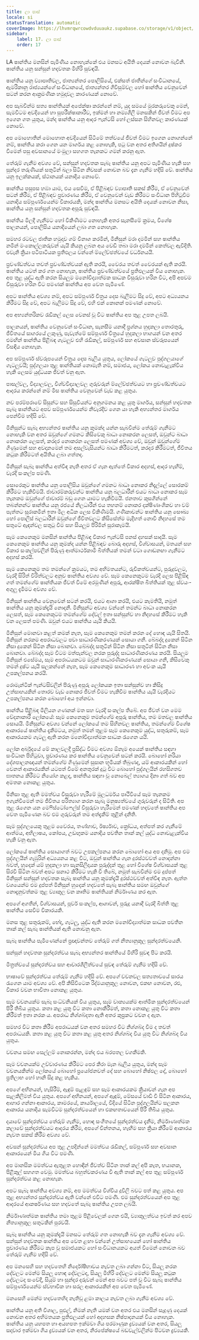 ```yaml
---
title: ලා පාස්
locale: si
statusTranslation: automatic
coverImage: https://lhvmrqwrcowdvduuaukz.supabase.co/storage/v1/object/public/strapi-uploads/small_cover-educacion-fundamental.webp-2d51a7828a2b1309555be27f7e2a61a0.webp
sidebar:
    label: 17. ලා පාස්
    order: 17
---
```

LA ෂාන්තිය මනසින් පැමිණිය නොහැක්කේ එය මනසට අයිති දෙයක් නොවන බැවිනි. ෂාන්තිය යනු සන්සුන් හදවතක මිහිරි සුවඳයි.

ෂාන්තිය යනු ව්‍යාපෘතිවල, ජාත්‍යන්තර පොලිසියේ, එක්සත් ජාතීන්ගේ සංවිධානයේ, ඇමරිකානු රාජ්‍යයන්ගේ සංවිධානයේ, ජාත්‍යන්තර ගිවිසුම්වල හෝ ෂාන්තිය වෙනුවෙන් සටන් කරන ආක්‍රමණික හමුදාවල කාරණයක් නොවේ.

අප සැබවින්ම සත්‍ය ෂාන්තියක් අපේක්ෂා කරන්නේ නම්, යුද සමයේ මුරකරුවෙකු මෙන්, සැමවිටම අවදියෙන් හා සුපරීක්ෂාකාරීව, ඉක්මන් හා නම්‍යශීලී මනසකින් ජීවත් වීමට අප ඉගෙන ගත යුතුය, මන්ද ෂාන්තිය යනු ආදර ෆැන්ටසි හෝ ලස්සන සිහිනවල කාරණයක් නොවේ.

අප මොහොතින් මොහොත අවදියෙන් සිටීමේ තත්වයේ ජීවත් වීමට ඉගෙන නොගන්නේ නම්, ෂාන්තිය කරා ගෙන යන මාර්ගය කළ නොහැකි, පටු වන අතර අතිශයින් දුෂ්කර වීමෙන් පසු අවසානයේ මංමුලා සහගත තැනකට ගමන් කරනු ඇත.

තේරුම් ගැනීම අවශ්‍ය වේ, සන්සුන් හදවතක සැබෑ ෂාන්තිය යනු අපට පැමිණිය හැකි සහ සුන්දර තරුණියක් සතුටින් බලා සිටින නිවසක් නොවන බව දැන ගැනීම හදිසි වේ. ෂාන්තිය යනු ඉලක්කයක්, ස්ථානයක් යනාදිය නොවේ.

ෂාන්තිය පසුපස හඹා යාම, එය සෙවීම, ඒ පිළිබඳව ව්‍යාපෘති සකස් කිරීම, ඒ වෙනුවෙන් සටන් කිරීම, ඒ පිළිබඳව ප්‍රචාරණය කිරීම, ඒ වෙනුවෙන් වැඩ කිරීමට සංවිධාන පිහිටුවීම යනාදිය සම්පූර්ණයෙන්ම විකාරයකි, මන්ද ෂාන්තිය මනසට අයිති දෙයක් නොවන නිසා, ෂාන්තිය යනු සන්සුන් හදවතක අපූරු සුවඳයි.

ෂාන්තිය මිලදී ගැනීමට හෝ විකිණීමට නොහැකි අතර සැනසීමේ ක්‍රමය, විශේෂ පාලනයන්, පොලිසිය යනාදියෙන් ලබා ගත නොහැක.

සමහර රටවල ජාතික හමුදාව ගම් විනාශ කරමින්, මිනිසුන් මරා දමමින් සහ ෂාන්තිය නමින් මංකොල්ලකරුවන් යැයි කියනු ලබන අය වෙඩි තබා මරා දමමින් කෙත්වල ඇවිදිති. එවැනි ක්‍රියා පටිපාටියක ප්‍රතිඵලය වන්නේ ම්ලේච්ඡත්වයේ වර්ධනයයි.

ප්‍රචණ්ඩත්වය තවත් ප්‍රචණ්ඩත්වයක් ඇති කරයි, වෛරය තවත් වෛරයක් ඇති කරයි. ෂාන්තිය යටත් කර ගත නොහැක, ෂාන්තිය ප්‍රචණ්ඩත්වයේ ප්‍රතිඵලයක් විය නොහැක. අප තුළ යුද්ධ ඇති කරන සියලුම මනෝවිද්‍යාත්මක සාධක විසුරුවා හරින විට, අපි අපවම විසුරුවා හරින විට පමණක් ෂාන්තිය අප වෙත පැමිණේ.

අපට ෂාන්තිය අවශ්‍ය නම්, අපට සම්පූර්ණ චිත්‍රය දෙස බැලීමට සිදු වේ, අපට අධ්‍යයනය කිරීමට සිදු වේ, අපට බැලීමට සිදු වේ, එහි එක් කොනක් පමණක් නොවේ.

අප අභ්‍යන්තරිකව රැඩිකල් ලෙස වෙනස් වූ විට ෂාන්තිය අප තුළ උපත ලබයි.

පාලනයන්, ෂාන්තිය වෙනුවෙන් සංවිධාන, සැනසීම යනාදී ප්‍රශ්නය හුදකලා තොරතුරු, ජීවිතයේ සාගරයේ ලකුණු, පැවැත්මේ සම්පූර්ණ චිත්‍රයේ හුදකලා භාගයන් වන අතර එමඟින් ෂාන්තිය පිළිබඳ ගැටලුව එහි රැඩිකල්, සම්පූර්ණ සහ අවසාන ස්වරූපයෙන් විසඳිය නොහැක.

අප සම්පූර්ණ ස්වරූපයෙන් චිත්‍රය දෙස බැලිය යුතුය, ලෝකයේ ගැටලුව පුද්ගලයාගේ ගැටලුවයි; පුද්ගලයා තුළ ෂාන්තියක් නොමැති නම්, සමාජය, ලෝකය නොවැළැක්විය හැකි ලෙසම යුද්ධයක ජීවත් වනු ඇත.

පාසල්වල, විද්‍යාලවල, විශ්වවිද්‍යාලවල ගුරුවරුන් ම්ලේච්ඡත්වයට හා ප්‍රචණ්ඩත්වයට ආදරය කරන්නේ නම් මිස ෂාන්තිය වෙනුවෙන් වැඩ කළ යුතුය.

නව පරම්පරාවේ සිසුන්ට සහ සිසුවියන්ට අනුගමනය කළ යුතු මාර්ගය, සන්සුන් හදවතක සැබෑ ෂාන්තියට අපව සම්පූර්ණයෙන්ම නිවැරදිව ගෙන යා හැකි අභ්‍යන්තර මාර්ගය පෙන්වීම හදිසි වේ.

මිනිසුන්ට සැබෑ අභ්‍යන්තර ෂාන්තිය යනු කුමක්ද යන්න සැබවින්ම තේරුම් ගැනීමට නොහැකි වන අතර ඔවුන්ගේ ගමනට කිසිවෙකු බාධා නොකරන ලෙසත්, ඔවුන්ට බාධා නොකරන ලෙසත්, කරදර නොකරන ලෙසත් පමණක් අවශ්‍ය වේ, ඔවුන් ඔවුන්ගේම ගිණුමෙන් සහ අවදානමෙන් තම අසල්වැසියන්ට බාධා කිරීමටත්, කරදර කිරීමටත්, ජීවිතය කටුක කිරීමටත් අයිතිය ලබා ගත්තද.

මිනිසුන් සැබෑ ෂාන්තිය අත්විඳ නැති අතර ඒ ගැන ඇත්තේ විකාර අදහස්, ආදර හැඟීම්, වැරදි සංකල්ප පමණි.

සොරෙකුට ෂාන්තිය යනු පොලිසිය ඔවුන්ගේ ගමනට බාධා නොකර නිදැල්ලේ සොරකම් කිරීමට හැකිවීමයි. ජාවාරම්කරුවන්ට ෂාන්තිය යනු බලධාරීන් එයට බාධා නොකර සෑම තැනකම ඔවුන්ගේ ජාවාරම් බඩු ගෙන යාමට හැකිවීමයි. ජනතාව කුසගින්නේ තබන්නන්ට ෂාන්තිය යනු රජයේ නිලධාරීන් එය තහනම් නොකර දක්ෂිණාංශිකව හා වම් පැත්තට සූරාකමින් ඉතා මිල අධික ලෙස විකිණීමයි. ගණිකාවන්ට ෂාන්තිය යනු සෞඛ්‍ය හෝ පොලිස් බලධාරීන් ඔවුන්ගේ ජීවිතවලට කිසිසේත්ම මැදිහත් නොවී නිදහසේ තම සතුටේ ඇඳන්වල සතුටු වීම සහ සියලුම පිරිමින් සූරාකෑමයි.

සෑම කෙනෙකුම මනසින් ෂාන්තිය පිළිබඳ විකාර ෆැන්ටසි පනස් දහසක් සාදයි. සෑම කෙනෙකුම ෂාන්තිය යනු කුමක්ද යන්න පිළිබඳව බොරු අදහස්, විශ්වාසයන්, මතයන් සහ විකාර සංකල්පවලින් පිරුණු ආත්මාර්ථකාමී බිත්තියක් තමන් වටා ගොඩනඟා ගැනීමට අදහස් කරයි.

සෑම කෙනෙකුම තම තමන්ගේ ක්‍රමයට, තම අභිමතයන්ට, රුචිකත්වයන්ට, පුරුදුවලට, වැරදි සිරිත් විරිත්වලට අනුව ෂාන්තිය අවශ්‍ය වේ. සෑම කෙනෙකුටම වැරදි ලෙස පිළිසිඳ ගත් තමන්ගේම ෂාන්තියක ජීවත් වීමේ අරමුණින් අපූරු, ආරක්ෂිත බිත්තියක් තුළ ස්වයං-අගුලු දැමීමට අවශ්‍ය වේ.

මිනිසුන් ෂාන්තිය වෙනුවෙන් සටන් කරයි, එයට ආශා කරයි, එයට කැමතියි, නමුත් ෂාන්තිය යනු කුමක්දැයි නොදනී. මිනිසුන්ට අවශ්‍ය වන්නේ තමන්ට බාධා නොකරන ලෙසත්, සෑම කෙනෙකුටම තමන්ගේම දේවල් ඉතා සන්සුන්ව හා නිදහසේ කිරීමට හැකි වන ලෙසත් පමණි. ඔවුන් එයට ෂාන්තිය යැයි කියයි.

මිනිසුන් මොනවා කළත් කමක් නැත, සෑම කෙනෙකුම තමන් කරන දේ හොඳ යැයි සිතයි. මිනිසුන් නරකම අපරාධවලට පවා සාධාරණීකරණයක් සොයා ගනී. බේබද්දා දුකෙන් සිටින නිසා දුකෙන් සිටින නිසා බොනවා. බේබද්දා සතුටින් සිටින නිසා සතුටින් සිටින නිසා බොනවා. බේබද්දා සෑම විටම මත්පැන්වල නරක පුරුද්ද සාධාරණීකරණය කරයි. සියලුම මිනිසුන් එසේමය, සෑම අපරාධයකටම ඔවුන් සාධාරණීකරණයක් සොයා ගනී, කිසිවෙකු තමන් දුෂ්ට යැයි සලකන්නේ නැත, සෑම කෙනෙකුම සාධාරණ හා අවංක යැයි උපකල්පනය කරයි.

රොමැන්ටික් ෆැන්ටසිවලින් පිරුණු අපූරු ලෝකයක ඉතා සන්සුන්ව හා කිසිදු උත්සාහයකින් තොරව වැඩ නොකර ජීවත් වීමට හැකිවීම ෂාන්තිය යැයි වැරදියට උපකල්පනය කරන බොහෝ අය ඉන්නවා.

ෂාන්තිය පිළිබඳ මිලියන ගණනක් මත සහ වැරදි සංකල්ප තිබේ. අප ජීවත් වන මෙම වේදනාකාරී ලෝකයේ: සෑම කෙනෙකුම තමන්ගේම අපූරු ෂාන්තිය, තම මතවල ෂාන්තිය සොයයි. මිනිසුන්ට අවශ්‍ය වන්නේ ලෝකයේ තම සිහිනවල ෂාන්තිය, තමන්ගේම විශේෂ ආකාරයේ ෂාන්තිය දැකීමටය, නමුත් තමන් තුළම සෑම කෙනෙකුම යුද්ධ, සතුරුකම්, සෑම ආකාරයකම ගැටලු ඇති කරන මනෝවිද්‍යාත්මක සාධක රැගෙන යයි.

ලෝක අර්බුදයේ මේ කාලවලදී ප්‍රසිද්ධ වීමට අවශ්‍ය ඕනෑම අයෙක් ෂාන්තිය සඳහා සංවිධාන පිහිටුවා, ප්‍රචාරණය කර ෂාන්තිය වෙනුවෙන් සටන් කරයි. බොහෝ නරියා දේශපාලනඥයන් තමන්ගේම ගිණුමෙන් සුසාන භූමියක් තිබුණද, යම් ආකාරයකින් හෝ වෙනත් ආකාරයකින් යටපත් වීමේ අනතුරක් දුටු විට බොහෝ පුද්ගලයින් රහසිගතව ඝාතනය කිරීමට නියෝග කළද, ෂාන්තිය සඳහා වූ නොබෙල් ත්‍යාගය දිනා ගත් බව අප අමතක නොකළ යුතුය.

මිනිසා තුළ ඇති මමත්වය විසුරුවා හැරීමේ මූලධර්මය පෘථිවියේ සෑම තැනකම ඉගැන්වීමෙන් තම ජීවිතය පරිත්‍යාග කරන සැබෑ මනුෂ්‍යත්වයේ ගුරුවරුන් ද සිටිති. අප තුළ රැගෙන යන මෙෆිස්ටෝෆෙල්ස් විසුරුවා හැරීමෙන් පමණක් හදවතේ ෂාන්තිය අප වෙත පැමිණෙන බව එම ගුරුවරුන් තම අත්දැකීම් තුළින් දනිති.

සෑම පුද්ගලයෙකු තුළම වෛරය, තණ්හාව, ඊර්ෂ්‍යාව, ක්‍රෝධය, අත්පත් කර ගැනීමේ ආත්මය, අභිලාෂය, කෝපය, උඩඟුකම යනාදිය පවතින තාක් කල් යුද්ධ නොවැළැක්විය හැකි වනු ඇත.

ලෝකයේ ෂාන්තිය සොයාගත් බවට උපකල්පනය කරන බොහෝ අය අප දනිමු. අප එම පුද්ගලයින් ගැඹුරින් අධ්‍යයනය කළ විට, ඔවුන් ෂාන්තිය ගැන දුරස්ථවවත් නොදන්නා බවත්, හුදෙක් යම් හුදකලා හා සැනසිලිදායක පුරුද්දක් තුළ හෝ විශේෂ විශ්වාසයක් තුළ සිරවී සිටින බවත් අපට සනාථ කිරීමට හැකි වී තිබේ, නමුත් සැබවින්ම එම දුප්පත් මිනිසුන් සන්සුන් හදවතක සැබෑ ෂාන්තිය යනු කුමක්දැයි දුරස්ථවවත් අත්විඳ නැත. ඇත්ත වශයෙන්ම එම දුප්පත් මිනිසුන් හුදෙක් හදවතේ සැබෑ ෂාන්තිය සමඟ ඔවුන්ගේ නොදැනුවත්කම තුළ ව්‍යාකූල වන කෘතිම ෂාන්තියක් නිර්මාණය කර ඇත.

අපගේ අගතීන්, විශ්වාසයන්, පූර්ව සංකල්ප, ආශාවන්, පුරුදු යනාදී වැරදි බිත්ති තුළ ෂාන්තිය සෙවීම විකාරයකි.

මනස තුළ සතුරුකම්, භේද, ගැටලු, යුද්ධ ඇති කරන මනෝවිද්‍යාත්මක සාධක පවතින තාක් කල් සැබෑ ෂාන්තියක් ඇති නොවනු ඇත.

සැබෑ ෂාන්තිය පැමිණෙන්නේ ප්‍රඥාවන්තව තේරුම් ගත් නීත්‍යානුකූල සුන්දරත්වයෙනි.

සන්සුන් හදවතක සුන්දරත්වය සැබෑ අභ්‍යන්තර ෂාන්තියේ මිහිරි සුවඳ පිට කරයි.

මිත්‍රත්වයේ සුන්දරත්වය සහ ආචාරශීලීත්වයේ සුවඳ තේරුම් ගැනීම හදිසි වේ.

භාෂාවේ සුන්දරත්වය තේරුම් ගැනීම හදිසි වේ. අපගේ වචනවල සත්‍යතාවයේ සාරය රැගෙන යාම අවශ්‍ය වේ. අපි කිසිවිටෙක රිද්මයානුකූල නොවන, එකඟ නොවන, රළු, විකාර වචන භාවිතා නොකළ යුතුය.

සෑම වචනයක්ම සැබෑ සංධ්වනියක් විය යුතුය, සෑම වාක්‍යයක්ම ආත්මික සුන්දරත්වයෙන් පිරී තිබිය යුතුය. කතා කළ යුතු විට කතා නොකිරීමත්, කතා නොකළ යුතු විට කතා කිරීමත් ඉතා නරක ය. අපරාධ නිශ්ශබ්දතා ඇති අතර කුප්‍රකට වචන ද ඇත.

සමහර විට කතා කිරීම අපරාධයක් වන අතර සමහර විට නිශ්ශබ්ද වීම ද තවත් අපරාධයකි. කතා කළ යුතු විට කතා කළ යුතු අතර නිශ්ශබ්ද විය යුතු විට නිශ්ශබ්ද විය යුතුය.

වචනය සමඟ සෙල්ලම් නොකරන්න, මන්ද එය බරපතල වගකීමකි.

සෑම වචනයක්ම උච්චාරණය කිරීමට පෙර කිරා මැන බැලිය යුතුය, මන්ද සෑම වචනයකින්ම ලෝකයේ බොහෝ ප්‍රයෝජනවත් දේ සහ බොහෝ නිෂ්ඵල දේ, බොහෝ ප්‍රතිලාභ හෝ හානි සිදු කළ හැකිය.

අපගේ අභිනයන්, හැසිරීම්, ඇඳුම් පැළඳුම් සහ සෑම ආකාරයකම ක්‍රියාවන් ගැන අප සැලකිලිමත් විය යුතුය. අපගේ අභිනයන්, අපගේ ඇඳුම්, මේසයේ වාඩි වී සිටින ආකාරය, ආහාර ගන්නා ආකාරය, කාමරයේ, කාර්යාලයේ, වීදියේ සිටින පුද්ගලයින්ට සලකන ආකාරය යනාදිය සැමවිටම සුන්දරත්වයෙන් හා එකඟතාවයෙන් පිරී තිබිය යුතුය.

දයාවේ සුන්දරත්වය තේරුම් ගැනීම, හොඳ සංගීතයේ සුන්දරත්වය දැනීම, නිර්මාණාත්මක කලාවේ සුන්දරත්වයට ආදරය කිරීම, අපගේ චින්තනය, හැඟීම සහ ක්‍රියා කිරීමේ ආකාරය නැවත සකස් කිරීම අවශ්‍ය වේ.

අවසන් සුන්දරත්වය අප තුළ උපදින්නේ මමත්වය රැඩිකල්, සම්පූර්ණ සහ අවසාන ආකාරයෙන් මිය ගිය විට පමණි.

අප මානසික මමත්වය ඇතුළත හොඳින් ජීවත්ව සිටින තාක් කල් අපි කැත, භයානක, පිළිකුල් සහගත වෙමු. මමත්වය බහුත්වකරණය වී ඇති තාක් කල් අප තුළ සම්පූර්ණ සුන්දරත්වය කළ නොහැක.

අපට සැබෑ ෂාන්තිය අවශ්‍ය නම්, අප මමත්වය විශ්වීය දූවිලි බවට පත් කළ යුතුය. අප තුළ අභ්‍යන්තර සුන්දරත්වය ඇති වන්නේ එවිට පමණි. එම සුන්දරත්වයෙන් අප තුළ ආදරයේ ආකර්ෂණය සහ හදවතේ සැබෑ ෂාන්තිය උපත ලබයි.

නිර්මාණාත්මක ෂාන්තිය තමා තුළම පිළිවෙලක් ගෙන එයි, ව්‍යාකූලත්වය ඉවත් කර අපව නීත්‍යානුකූල සතුටකින් පුරවයි.

සැබෑ ෂාන්තිය යනු කුමක්දැයි මනසට තේරුම් ගත නොහැකි බව දැන ගැනීම අවශ්‍ය වේ. සන්සුන් හදවතක ෂාන්තිය අප වෙත ළඟා වන්නේ උත්සාහයෙන් හෝ ෂාන්තිය ප්‍රචාරණය කිරීමට කැප වූ සමාජයකට හෝ සංවිධානයකට අයත් වීමෙන් නොවන බව තේරුම් ගැනීම හදිසි වේ.

අප මනසෙහි සහ හදවතෙහි නිර්දෝෂීභාවය නැවත ලබා ගන්නා විට, සියලු නරක දේවලට මෙන්ම සියලු හොඳ දේවලටද, සියලු මිහිරි දේවලට මෙන්ම සියලු කටුක දේවලටද සංවේදී, සියුම් හා සුන්දර දරුවන් මෙන් අප බවට පත් වූ විට සැබෑ ෂාන්තිය සම්පූර්ණයෙන්ම ස්වභාවික හා සරල ආකාරයකින් අප වෙත පැමිණේ.

මනසෙහි මෙන්ම හදවතෙහිද නැතිවූ ළමා කාලය නැවත ලබා ගැනීම අවශ්‍ය වේ.

ෂාන්තිය යනු අති විශාල, පුළුල්, නිමක් නැති යමක් වන අතර එය මනසින් සෑදුණු දෙයක් නොවන අතර අභිමතයක ප්‍රතිඵලයක් හෝ අදහසක නිෂ්පාදනයක් විය නොහැක. ෂාන්තිය යනු යහපත හා අයහපත ඉක්මවා ගිය පරමාණුක ද්‍රව්‍යයක් වන අතර, සියලු සදාචාර ඉක්මවා ගිය ද්‍රව්‍යයක් වන අතර, නිරපේක්ෂයේ බඩවැල්වලින්ම පිටවන ද්‍රව්‍යයකි.

